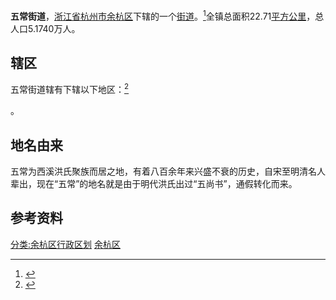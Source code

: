 {{中国乡级行政区
|景观照片文件名 = 
|景观照片描述 = 
|汉语拼音 = 
|其他语言 = 
|其他语言名称 = 
|旧称 = 
|地名出处 = 
|位置图文件名 = 
|位置图描述 = 
|自定义图片= 
|建置时间 = 
|政府驻地 = 
|毗邻 = 
|总面积 = 22.71[[平方公里|平方公里]]
|总人口 = 
|总人口年份 = 
|户籍人口 = 
|户籍人口年份 = 
|常住人口 = 5.1740万人
|常住人口年份 = 2011
|人口密度 = 2278.29人/km²
|GDP = 
|GDP年份 = 
|邮政编码 = 
|电话区号 = 571
|官方网站 = 
|网站名称 = 
|33/01/10/005/000}}

'''五常街道'''，[[浙江省|浙江省]][[杭州市|杭州市]][[余杭区|余杭区]]下辖的一个[[街道_(行政区划)|街道]]。<ref>{{PRC admin/ref sgc|{{PRC admin/parent|33/01/10/005/000}}}}</ref>全镇总面积22.71[[平方公里|平方公里]]，总人口5.1740万人。

==辖区==
五常街道辖有下辖以下地区：<ref>{{PRC admin/ref sgc|33/01/10/005/000}}</ref>

{{PRC admin/children|33/01/10/005/000}}。

==地名由来==
五常为西溪洪氏聚族而居之地，有着八百余年来兴盛不衰的历史，自宋至明清名人辈出，现在“五常”的地名就是由于明代洪氏出过“五尚书”，通假转化而来。

== 参考资料 ==
{{Reflist|2}}

{{余杭区行政区划}}
[[分类:余杭区行政区划|分类:余杭区行政区划]]
[[分类:杭州市街道_(行政区划)|余杭区]]